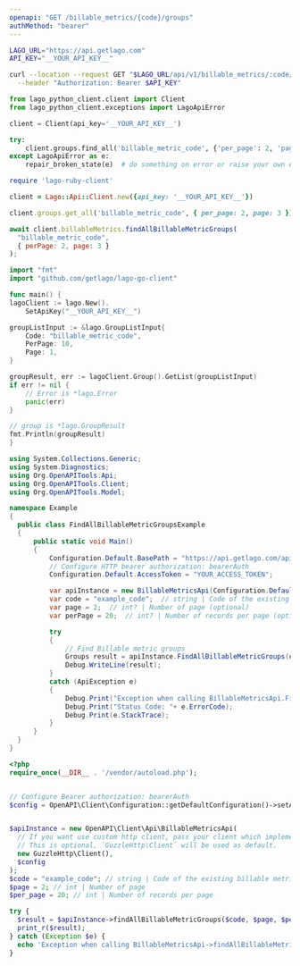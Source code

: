 ```yaml
---
openapi: "GET /billable_metrics/{code}/groups"
authMethod: "bearer"
---
```

<RequestExample>

```bash cURL
LAGO_URL="https://api.getlago.com"
API_KEY="__YOUR_API_KEY__"

curl --location --request GET "$LAGO_URL/api/v1/billable_metrics/:code/groups?per_page=2&page=1" \
  --header "Authorization: Bearer $API_KEY"
```

```python Python
from lago_python_client.client import Client
from lago_python_client.exceptions import LagoApiError

client = Client(api_key='__YOUR_API_KEY__')

try:
    client.groups.find_all('billable_metric_code', {'per_page': 2, 'page': 1})
except LagoApiError as e:
    repair_broken_state(e)  # do something on error or raise your own exception
```

```ruby Ruby
require 'lago-ruby-client'

client = Lago::Api::Client.new({api_key: '__YOUR_API_KEY__'})

client.groups.get_all('billable_metric_code', { per_page: 2, page: 3 })
```

```js Node.js
await client.billableMetrics.findAllBillableMetricGroups(
  "billable_metric_code",
  { perPage: 2, page: 3 }
);
```

```go Go
import "fmt"
import "github.com/getlago/lago-go-client"

func main() {
lagoClient := lago.New().
    SetApiKey("__YOUR_API_KEY__")

groupListInput := &lago.GroupListInput{
    Code: "billable_metric_code",
    PerPage: 10,
    Page: 1,
}

groupResult, err := lagoClient.Group().GetList(groupListInput)
if err != nil {
    // Error is *lago.Error
    panic(err)
}

// group is *lago.GroupResult
fmt.Println(groupResult)
}
```

```csharp C#
using System.Collections.Generic;
using System.Diagnostics;
using Org.OpenAPITools.Api;
using Org.OpenAPITools.Client;
using Org.OpenAPITools.Model;

namespace Example
{
  public class FindAllBillableMetricGroupsExample
  {
      public static void Main()
      {
          Configuration.Default.BasePath = "https://api.getlago.com/api/v1";
          // Configure HTTP bearer authorization: bearerAuth
          Configuration.Default.AccessToken = "YOUR_ACCESS_TOKEN";

          var apiInstance = new BillableMetricsApi(Configuration.Default);
          var code = "example_code";  // string | Code of the existing billable metric
          var page = 2;  // int? | Number of page (optional) 
          var perPage = 20;  // int? | Number of records per page (optional) 

          try
          {
              // Find Billable metric groups
              Groups result = apiInstance.FindAllBillableMetricGroups(code, page, perPage);
              Debug.WriteLine(result);
          }
          catch (ApiException e)
          {
              Debug.Print("Exception when calling BillableMetricsApi.FindAllBillableMetricGroups: " + e.Message );
              Debug.Print("Status Code: "+ e.ErrorCode);
              Debug.Print(e.StackTrace);
          }
      }
  }
}
```

```php PHP
<?php
require_once(__DIR__ . '/vendor/autoload.php');


// Configure Bearer authorization: bearerAuth
$config = OpenAPI\Client\Configuration::getDefaultConfiguration()->setAccessToken('YOUR_ACCESS_TOKEN');


$apiInstance = new OpenAPI\Client\Api\BillableMetricsApi(
  // If you want use custom http client, pass your client which implements `GuzzleHttp\ClientInterface`.
  // This is optional, `GuzzleHttp\Client` will be used as default.
  new GuzzleHttp\Client(),
  $config
);
$code = "example_code"; // string | Code of the existing billable metric
$page = 2; // int | Number of page
$per_page = 20; // int | Number of records per page

try {
  $result = $apiInstance->findAllBillableMetricGroups($code, $page, $per_page);
  print_r($result);
} catch (Exception $e) {
  echo 'Exception when calling BillableMetricsApi->findAllBillableMetricGroups: ', $e->getMessage(), PHP_EOL;
}
```

</RequestExample>